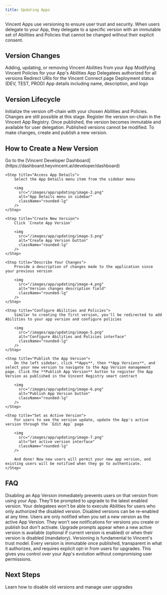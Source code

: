 ```yaml
---
title: Updating Apps
---
```


Vincent Apps use versioning to ensure user trust and security. When users delegate to your App, they delegate to a specific version with an immutable set of Abilities and Policies that cannot be changed without their explicit consent.

## Version Changes

<Tabs>
  <Tab title="Requires New Version">
    <ParamField path="abilities" type="array">
      Adding, updating, or removing Vincent Abilities from your App
    </ParamField>
    <ParamField path="policies" type="array">
      Modifying Vincent Policies for your App's Abilities
    </ParamField>
  </Tab>
  <Tab title="Can Change Anytime">
    <ParamField path="delegatees" type="array">
      App Delegatees authorized for all versions
    </ParamField>
    <ParamField path="redirectUris" type="array">
      Redirect URIs for the Vincent Connect page
    </ParamField>
    <ParamField path="deploymentStatus" type="string">
      Deployment status (DEV, TEST, PROD)
    </ParamField>
    <ParamField path="appDetails" type="object">
      App details including name, description, and logo
    </ParamField>
  </Tab>
</Tabs>

## Version Lifecycle

<Steps>
  <Step title="Create">
    Initialize the version off-chain with your chosen Abilities and Policies. Changes are still possible at this stage.
  </Step>

  <Step title="Publish">
    Register the version on-chain in the Vincent App Registry. Once published, the version becomes immutable and available for user delegation.
  </Step>
</Steps>

<Warning>
Published versions cannot be modified. To make changes, create and publish a new version.
</Warning>

## How to Create a New Version

<Steps>
    <Step title="Navigate to the Developer Dashboard">
        Go to the [Vincent Developer Dashboard](https://dashboard.heyvincent.ai/developer/dashboard)
    </Step>

    <Step title="Access App Details">
        Select the App Details menu item from the sidebar menu

        <img
          src="/images/app/updating/image-2.png"
          alt="App Details menu in sidebar"
          className="rounded-lg"
        />
    </Step>

    <Step title="Create New Version">
        Click `Create App Version`

        <img
          src="/images/app/updating/image-3.png"
          alt="Create App Version button"
          className="rounded-lg"
        />
    </Step>

    <Step title="Describe Your Changes">
        Provide a description of changes made to the application since your previous version

        <img
          src="/images/app/updating/image-4.png"
          alt="Version changes description field"
          className="rounded-lg"
        />
    </Step>

    <Step title="Configure Abilities and Policies">
        Similar to creating the first version, you'll be redirected to add Abilities to your app version and configure policies

        <img
          src="/images/app/updating/image-5.png"
          alt="Configure Abilities and Policies interface"
          className="rounded-lg"
        />
    </Step>

    <Step title="Publish the App Version">
        On the left sidebar, click **Apps**, then **App Versions**, and select your new version to navigate to the App Version management page. Click the **Publish App Version** button to register the App Version as published in the Vincent Registry smart contract

        <img
          src="/images/app/updating/image-6.png"
          alt="Publish App Version button"
          className="rounded-lg"
        />
    </Step>

    <Step title="Set as Active Version">
        For users to see the version update, update the App's active version through the `Edit App` page

        <img
          src="/images/app/updating/image-7.png"
          alt="Set active version interface"
          className="rounded-lg"
        />

        And done! Now new users will permit your new app version, and existing users will be notified when they go to authenticate.
    </Step>
</Steps>

## FAQ

<Accordion title="What happens when I disable an App Version?">
  Disabling an App Version immediately prevents users on that version from using your App. They'll be prompted to upgrade to the latest enabled version. Your delegatees won't be able to execute Abilities for users who only authorized the disabled version. Disabled versions can be re-enabled at any time.
</Accordion>

<Accordion title="When are users notified about new versions?">
  Users are only notified when you set a new version as the active App Version. They won't see notifications for versions you create or publish but don't activate. Upgrade prompts appear when a new active version is available (optional if current version is enabled) or when their version is disabled (mandatory).
</Accordion>

<Accordion title="Why is versioning important?">
  Versioning is fundamental to Vincent's trust model. Every version is immutable once published, transparent in what it authorizes, and requires explicit opt-in from users for upgrades. This gives you control over your App's evolution without compromising user permissions.
</Accordion>

## Next Steps

<Card title="Deprecating App Versions" icon="ban" href="/app/deprecating-app-versions" color="#FF4205">
  Learn how to disable old versions and manage user upgrades
</Card>